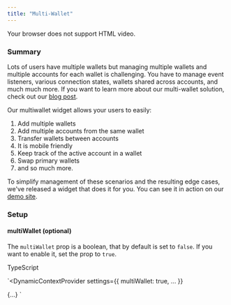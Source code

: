 ```yaml
---
title: "Multi-Wallet"
---
```


 Your browser does not support HTML video.

### Summary

Lots of users have multiple wallets but managing multiple wallets and multiple accounts for each wallet is challenging. You have to manage event listeners, various connection states, wallets shared across accounts, and much much more. If you want to learn more about our multi-wallet solution, check out our [blog post](https://www.dynamic.xyz/blog/multi-wallet-announcement).

Our multiwallet widget allows your users to easily:

1. Add multiple wallets
2. Add multiple accounts from the same wallet
3. Transfer wallets between accounts
4. It is mobile friendly
5. Keep track of the active account in a wallet
6. Swap primary wallets
7. and so much more.

To simplify management of these scenarios and the resulting edge cases, we've released a widget that does it for you. You can see it in action on our [demo site](https://demo.dynamic.xyz).

### Setup

#### multiWallet (optional)

The `multiWallet` prop is a boolean, that by default is set to `false`. If you want to enable it, set the prop to `true`.

TypeScript

`<DynamicContextProvider
  settings={{
    multiWallet: true,
    ...
  }}
>
  {...}
</DynamicContextProvider>
`
